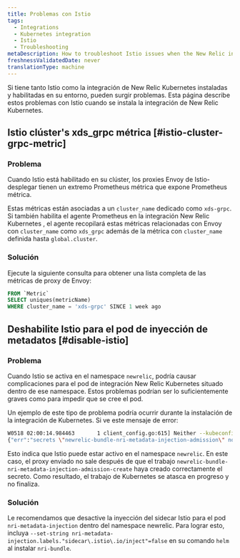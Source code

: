 ```yaml
---
title: Problemas con Istio
tags:
  - Integrations
  - Kubernetes integration
  - Istio
  - Troubleshooting
metaDescription: How to troubleshoot Istio issues when the New Relic integration is also installed.
freshnessValidatedDate: never
translationType: machine
---
```


Si tiene tanto Istio como la integración de New Relic Kubernetes instaladas y habilitadas en su entorno, pueden surgir problemas. Esta página describe estos problemas con Istio cuando se instala la integración de New Relic Kubernetes.

## Istio clúster&apos;s xds\_grpc métrica [#istio-cluster-grpc-metric]

### Problema

Cuando Istio está habilitado en su clúster, los proxies Envoy de Istio-desplegar tienen un extremo Prometheus métrica que expone Prometheus métrica.

Estas métricas están asociadas a un `cluster_name` dedicado como `xds-grpc`. Si también habilita el agente Prometheus en la integración New Relic Kubernetes , el agente recopilará estas métricas relacionadas con Envoy con `cluster_name` como `xds_grpc` además de la métrica con `cluster_name` definida hasta `global.cluster`.

### Solución

Ejecute la siguiente consulta para obtener una lista completa de las métricas de proxy de Envoy:

```sql
FROM `Metric`
SELECT uniques(metricName)
WHERE cluster_name = 'xds-grpc' SINCE 1 week ago
```

## Deshabilite Istio para el pod de inyección de metadatos [#disable-istio]

### Problema

Cuando Istio se activa en el namespace `newrelic`, podría causar complicaciones para el pod de integración New Relic Kubernetes situado dentro de ese namespace. Estos problemas podrían ser lo suficientemente graves como para impedir que se cree el pod.

Un ejemplo de este tipo de problema podría ocurrir durante la instalación de la integración de Kubernetes. Si ve este mensaje de error:

```bash
W0518 02:00:14.984463       1 client_config.go:615] Neither --kubeconfig nor --master was specified.  Using the inClusterConfig.  This might not work.
{"err":"secrets \"newrelic-bundle-nri-metadata-injection-admission\" not found","level":"info","msg":"no secret found","source":"k8s/k8s.go:229","time":"2023-05-18T02:00:15Z"} {"level":"info","msg":"creating new secret","source":"cmd/create.go:28","time":"2023-05-18T02:00:15Z"} ...
```

Esto indica que Istio puede estar activo en el namespace `newrelic`. En este caso, el proxy enviado no sale después de que el trabajo `newrelic-bundle-nri-metadata-injection-admission-create` haya creado correctamente el secreto. Como resultado, el trabajo de Kubernetes se atasca en progreso y no finaliza.

### Solución

Le recomendamos que desactive la inyección del sidecar Istio para el pod `nri-metadata-injection` dentro del namespace newrelic. Para lograr esto, incluya `--set-string nri-metadata-injection.labels."sidecar\.istio\.io/inject"=false` en su comando `helm` al instalar `nri-bundle`.